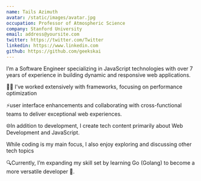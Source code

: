 ```yaml
---
name: Tails Azimuth
avatar: /static/images/avatar.jpg
occupation: Professor of Atmospheric Science
company: Stanford University
email: address@yoursite.com
twitter: https://twitter.com/Twitter
linkedin: https://www.linkedin.com
github: https://github.com/geekskai
---
```

I’m a Software Engineer specializing in JavaScript technologies with over 7 years of experience in building dynamic and responsive web applications.

👨‍💻 I’ve worked extensively with frameworks, focusing on performance optimization
 
⚡user interface enhancements and collaborating with cross-functional teams to deliver exceptional web experiences.

🌐In addition to development, I create tech content primarily about Web Development and JavaScript.

While coding is my main focus, I also enjoy exploring and discussing other tech topics 

🔍Currently, I’m expanding my skill set by learning Go (Golang) to become a more versatile developer 🚀.